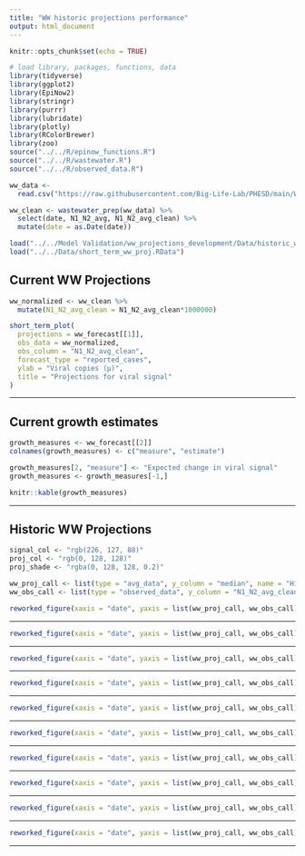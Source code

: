 ```yaml
---
title: "WW historic projections performance"
output: html_document
---
```


```r
knitr::opts_chunk$set(echo = TRUE)
```

```r
# load library, packages, functions, data
library(tidyverse)
library(ggplot2)
library(EpiNow2)
library(stringr)
library(purrr)
library(lubridate)
library(plotly)
library(RColorBrewer)
library(zoo)
source("../../R/epinow_functions.R")
source("../../R/wastewater.R")
source("../../R/observed_data.R")

ww_data <-
  read.csv("https://raw.githubusercontent.com/Big-Life-Lab/PHESD/main/Wastewater/Ottawa/Data/wastewater_virus.csv")

ww_clean <- wastewater_prep(ww_data) %>%
  select(date, N1_N2_avg, N1_N2_avg_clean) %>%
  mutate(date = as.Date(date))

load("../../Model Validation/ww_projections_development/Data/historic_ww_proj.RData")
load("../../Data/short_term_ww_proj.RData")
```

## Current WW Projections

```r
ww_normalized <- ww_clean %>%
  mutate(N1_N2_avg_clean = N1_N2_avg_clean*1000000)

short_term_plot(
  projections = ww_forecast[[1]],
  obs_data = ww_normalized,
  obs_column = "N1_N2_avg_clean",
  forecast_type = "reported_cases",
  ylab = "Viral copies (µ)",
  title = "Projections for viral signal"
)
```

---

## Current growth estimates

```r
growth_measures <- ww_forecast[[2]]
colnames(growth_measures) <- c("measure", "estimate")

growth_measures[2, "measure"] <- "Expected change in viral signal"
growth_measures <- growth_measures[-1,]

knitr::kable(growth_measures)
```

---

## Historic WW Projections

```r
signal_col <- "rgb(226, 127, 88)"
proj_col <- "rgb(0, 128, 128)"
proj_shade <- "rgba(0, 128, 128, 0.2)"

ww_proj_call <- list(type = "avg_data", y_column = "median", name = "Historic projected viral signal", short_name = "projections", color = proj_col, width = 4)
ww_obs_call <- list(type = "observed_data", y_column = "N1_N2_avg_clean", name = "Observed historic viral signal", short_name = "Daily signal", color = signal_col, opacity = 0.5)

reworked_figure(xaxis = "date", yaxis = list(ww_proj_call, ww_obs_call), error_bands = TRUE, error_data = c("upper_90", "lower_90"), error_col = proj_shade, titles = c(y = "Viral copies (µ)", x = "Date", title = paste(paste("WW projections vs observed signal", first(ww_data[[1]][["date"]])), paste("to", last(ww_data[[1]][["date"]])))), data = ww_data[[1]], ticks = FALSE)
```

---

```r
reworked_figure(xaxis = "date", yaxis = list(ww_proj_call, ww_obs_call), error_bands = TRUE, error_data = c("upper_90", "lower_90"), error_col = proj_shade, titles = c(y = "Viral copies (µ)", x = "Date", title = paste(paste("WW projections vs observed signal", first(ww_data[[2]][["date"]])), paste("to", last(ww_data[[2]][["date"]])))), data = ww_data[[2]], ticks = FALSE)
```

---

```r
reworked_figure(xaxis = "date", yaxis = list(ww_proj_call, ww_obs_call), error_bands = TRUE, error_data = c("upper_90", "lower_90"), error_col = proj_shade, titles = c(y = "Viral copies (µ)", x = "Date", title = paste(paste("WW projections vs observed signal", first(ww_data[[3]][["date"]])), paste("to", last(ww_data[[3]][["date"]])))), data = ww_data[[3]], ticks = FALSE)
```

---

```r
reworked_figure(xaxis = "date", yaxis = list(ww_proj_call, ww_obs_call), error_bands = TRUE, error_data = c("upper_90", "lower_90"), error_col = proj_shade, titles = c(y = "Viral copies (µ)", x = "Date", title = paste(paste("WW projections vs observed signal", first(ww_data[[4]][["date"]])), paste("to", last(ww_data[[4]][["date"]])))), data = ww_data[[4]], ticks = FALSE)
```

---

```r
reworked_figure(xaxis = "date", yaxis = list(ww_proj_call, ww_obs_call), error_bands = TRUE, error_data = c("upper_90", "lower_90"), error_col = proj_shade, titles = c(y = "Viral copies (µ)", x = "Date", title = paste(paste("WW projections vs observed signal", first(ww_data[[5]][["date"]])), paste("to", last(ww_data[[5]][["date"]])))), data = ww_data[[5]], ticks = FALSE)
```

---

```r
reworked_figure(xaxis = "date", yaxis = list(ww_proj_call, ww_obs_call), error_bands = TRUE, error_data = c("upper_90", "lower_90"), error_col = proj_shade, titles = c(y = "Viral copies (µ)", x = "Date", title = paste(paste("WW projections vs observed signal", first(ww_data[[6]][["date"]])), paste("to", last(ww_data[[6]][["date"]])))), data = ww_data[[6]], ticks = FALSE)
```

---

```r
reworked_figure(xaxis = "date", yaxis = list(ww_proj_call, ww_obs_call), error_bands = TRUE, error_data = c("upper_90", "lower_90"), error_col = proj_shade, titles = c(y = "Viral copies (µ)", x = "Date", title = paste(paste("WW projections vs observed signal", first(ww_data[[7]][["date"]])), paste("to", last(ww_data[[7]][["date"]])))), data = ww_data[[7]], ticks = FALSE)
```

---

```r
reworked_figure(xaxis = "date", yaxis = list(ww_proj_call, ww_obs_call), error_bands = TRUE, error_data = c("upper_90", "lower_90"), error_col = proj_shade, titles = c(y = "Viral copies (µ)", x = "Date", title = paste(paste("WW projections vs observed signal", first(ww_data[[8]][["date"]])), paste("to", last(ww_data[[8]][["date"]])))), data = ww_data[[8]], ticks = FALSE)
```

---

```r
reworked_figure(xaxis = "date", yaxis = list(ww_proj_call, ww_obs_call), error_bands = TRUE, error_data = c("upper_90", "lower_90"), error_col = proj_shade, titles = c(y = "Viral copies (µ)", x = "Date", title = paste(paste("WW projections vs observed signal", first(ww_data[[9]][["date"]])), paste("to", last(ww_data[[9]][["date"]])))), data = ww_data[[9]], ticks = FALSE)
```

---

```r
reworked_figure(xaxis = "date", yaxis = list(ww_proj_call, ww_obs_call), error_bands = TRUE, error_data = c("upper_90", "lower_90"), error_col = proj_shade, titles = c(y = "Viral copies (µ)", x = "Date", title = paste(paste("WW projections vs observed signal", first(ww_data[[10]][["date"]])), paste("to", last(ww_data[[10]][["date"]])))), data = ww_data[[10]], ticks = FALSE)
```

---
